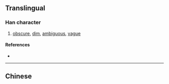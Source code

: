 {{also|曖}}
{{character info}}
==Translingual==

===Han character===
{{Han char|rn=72|rad=日|as=10|sn=14|four=|canj=ABBE,XABBE|ids=⿰日爱}}

# [[obscure]], [[dim]], [[ambiguous]], [[vague]]

====References====
* {{Han ref|kx=0499.061|hdz=21530.120|uh=66A7|ud=26279}}

----

==Chinese==
{{zh-see|曖}}